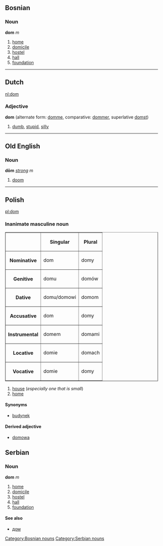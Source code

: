 ==Bosnian==
===Noun===
'''dom''' ''m''
#[[home]]
#[[domicile]]
#[[hostel]]
#[[hall]]
#[[foundation]]
[[Category:Bosnian nouns]]
----
==Dutch==
[[nl:dom]]
===Adjective===
'''dom''' (alternate form: [[domme]], comparative: [[dommer]], superlative [[domst]])

# [[dumb]], [[stupid]], [[silly]]
----
==Old English==
===Noun===
'''dōm''' ''[[Wiktionary Appendix:Old English strong declension|strong]] m''
#[[doom]]
----
==Polish==
[[pl:dom]]
===Inanimate masculine noun===
<table border=1>
<tr><th><th>Singular<th>Plural</tr>
<tr><th>Nominative<td>dom<td>domy</tr>
<tr><th>Genitive<td>domu<td>domów</tr>
<tr><th>Dative<td>domu/domowi<td>domom</tr>
<tr><th>Accusative<td>dom<td>domy</tr>
<tr><th>Instrumental<td>domem<td>domami</tr>
<tr><th>Locative<td>domie<td>domach</tr>
<tr><th>Vocative<td>domie<td>domy</tr>
</table>
#[[house]] (''especially one that is small'')
#[[home]]
====Synonyms====
*[[budynek]]
====Derived adjective====
*[[domowa]]
==Serbian==
===Noun===
'''dom''' ''m''
#[[home]]
#[[domicile]]
#[[hostel]]
#[[hall]]
#[[foundation]]
====See also====
*[[дом]]
[[Category:Serbian nouns]]